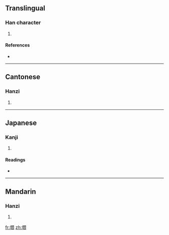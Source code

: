==Translingual==

===Han character===
{{Han char|rn=32|rad=土|as=16|sn=19|four=4712<sub>0</sub>|canj=土日弓X (GANX)}}

# {{defn|Han|sort=土16}}

====References====
* {{Han ref|kx=0241.300|dkj=05587|dj=0481.240|hdz=10501.030|uh=58DB|ud=22747|bh=F1F8|bd=61944}}

----

==Cantonese==

===Hanzi===
{{yue-hanzi|jyut=|y=yim4}}

# {{defn|Cantonese|sort=土16}}

----

==Japanese==

===Kanji===
{{ja-kanji|grade=|rs=土16}}

# {{defn|Japanese|sort=土16}}

====Readings====
* {{ja-readings|on=[[えん]] (en)|kun=[[ちまた]] (chimata), [[ねだい]] (nedai), [[こしかけ]] (koshikake)}}

----

==Mandarin==

===Hanzi===
{{cmn-hanzi|pin=[[yán]] ([[yan2]])|wg=yen<sup>2</sup>}}

# {{defn|Mandarin|sort=土16}}

[[fr:壛]]
[[zh:壛]]